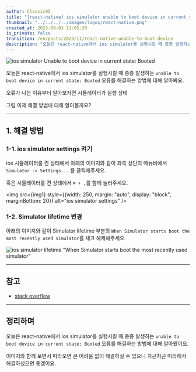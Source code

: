 ```yaml
---
author: Classic95
title: "[react-native] ios simulator unable to boot device in current state: Booted 오류 해결"
thumbnail: "../../../../images/logos/react-native.png"
created_at: 2023-09-03 11:05:20
is_private: false
transition: /en/posts/2023/11/react-native-unable-to-boot-device
description: "오늘은 react-native에서 ios simulator를 실행시킬 때 종종 발생하는 unable to boot device in current state: Booted 오류를 해결하는 방법에 대해 알아봐요."
---
```



![ios simulator Unable to boot device in current state: Booted](../../../../images/2023/09/boot-0.webp)

오늘은 react-native에서 ios simulator를 실행시킬 때 종종 발생하는 `unable to boot device in current state: Booted` 오류를 해결하는 방법에 대해 알아봐요.

오류가 나는 이유부터 알아보자면 시뮬레이터가 실행 상태

그럼 이제 해결 방법에 대해 알아볼까요?

---

## 1. 해결 방법 

### 1-1. ios simulator settings 켜기

ios 시뮬레이터를 켠 상태에서 아래의 이미지와 같이 좌측 상단의 메뉴바에서 `Simulator -> Settings...` 를 클릭해주세요.

혹은 시뮬레이터를 켠 상태에서 `⌘ + ,`를 함께 눌러주세요.

<img src={img1} style={{width: 250, margin: "auto", display: "block", marginBottom: 20}} alt="ios simulator settings" />

### 1-2. Simulator lifetime 변경

아래의 이미지와 같이 Simulator lifetime 부분의 `When Simulator starts boot the most recently used simulator`를 체크 해제해주세요.

![ios simulator lifetime \"When Simulator starts boot the most recently used simulator\"](../../../../images/2023/09/boot-2.webp)

---

## 참고

- [stack overflow](https://stackoverflow.com/questions/24135067/unable-to-boot-device-in-current-state-booted/71249396#71249396)

---

## 정리하며

오늘은 react-native에서 ios simulator를 실행시킬 때 종종 발생하는 `unable to boot device in current state: Booted` 오류를 해결하는 방법에 대해 알아봤어요.

이미지와 함께 보면서 따라오면 큰 어려움 없이 해결하실 수 있으니 차근차근 따라해서 해결하셨으면 좋겠어요.